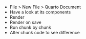 
::: notes
-   File \> New File \> Quarto Document
-   Have a look at its components
-   Render
-   Render on save
-   Run chunk by chunk
-   Alter chunk code to see difference
:::
